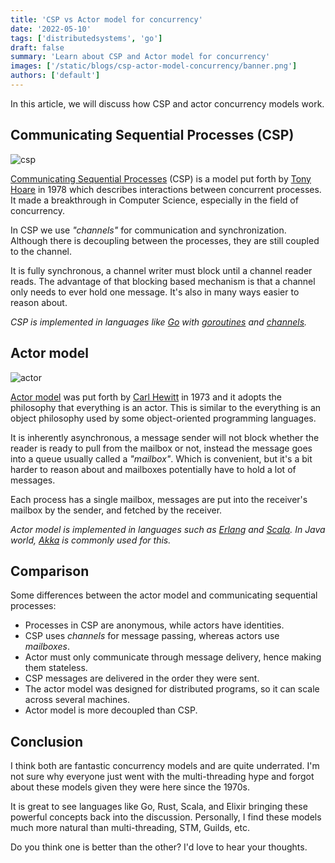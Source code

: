 ```yaml
---
title: 'CSP vs Actor model for concurrency'
date: '2022-05-10'
tags: ['distributedsystems', 'go']
draft: false
summary: 'Learn about CSP and Actor model for concurrency'
images: ['/static/blogs/csp-actor-model-concurrency/banner.png']
authors: ['default']
---
```


In this article, we will discuss how CSP and actor concurrency models work.

## Communicating Sequential Processes (CSP)

![csp](/static/blogs/csp-actor-model-concurrency/csp.png)

[Communicating Sequential Processes](https://dl.acm.org/doi/10.1145/359576.359585) (CSP) is a model put forth by [Tony Hoare](https://en.wikipedia.org/wiki/Tony_Hoare) in 1978 which describes interactions between concurrent processes.
It made a breakthrough in Computer Science, especially in the field of concurrency.

In CSP we use _"channels"_ for communication and synchronization. Although there is decoupling between the processes, they are still coupled to the channel.

It is fully synchronous, a channel writer must block until a channel reader reads. The advantage of that blocking based mechanism is that a channel only needs to ever hold one message. It's also in many ways easier to reason about.

_CSP is implemented in languages like [Go](/courses/go) with [goroutines](/courses/go/goroutines) and [channels](/courses/go/channels)._

## Actor model

![actor](/static/blogs/csp-actor-model-concurrency/actor.png)

[Actor model](https://arxiv.org/abs/1008.1459) was put forth by [Carl Hewitt](https://en.wikipedia.org/wiki/Carl_Hewitt) in 1973 and it adopts the philosophy that everything is an actor. This is similar to the everything is an object philosophy used by some object-oriented programming languages.

It is inherently asynchronous, a message sender will not block whether the reader is ready to pull from the mailbox or not, instead the message goes into a queue usually called a _"mailbox"_. Which is convenient, but it's a bit harder to reason about and mailboxes potentially have to hold a lot of messages.

Each process has a single mailbox, messages are put into the receiver's mailbox by the sender, and fetched by the receiver.

_Actor model is implemented in languages such as [Erlang](https://www.erlang.org/) and [Scala](https://www.scala-lang.org/). In Java world, [Akka](https://akka.io) is commonly used for this._

## Comparison

Some differences between the actor model and communicating sequential processes:

- Processes in CSP are anonymous, while actors have identities.
- CSP uses _channels_ for message passing, whereas actors use _mailboxes_.
- Actor must only communicate through message delivery, hence making them stateless.
- CSP messages are delivered in the order they were sent.
- The actor model was designed for distributed programs, so it can scale across several machines.
- Actor model is more decoupled than CSP.

## Conclusion

I think both are fantastic concurrency models and are quite underrated. I'm not sure why everyone just went with the multi-threading hype and forgot about these models given they were here since the 1970s.

It is great to see languages like Go, Rust, Scala, and Elixir bringing these powerful concepts back into the discussion. Personally, I find these models much more natural than multi-threading, STM, Guilds, etc.

Do you think one is better than the other? I'd love to hear your thoughts.
